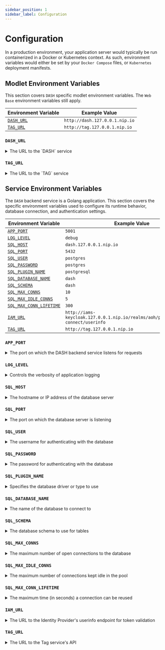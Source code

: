 ```yaml
---
sidebar_position: 1
sidebar_label: Configuration
---
```



# Configuration

In a production environment, your application server would typically be run containerized in a Docker or Kubernetes
context. As such, environment variables would either be set by your `Docker Compose` files, or `Kubernetes` deployment
manifests.

## Modlet Environment Variables

This section covers `DASH` specific modlet environment variables. The `Web Base` environment variables still apply.

| Environment Variable    | Example Value                  |
| ----------------------- | ------------------------------ |
| [`DASH_URL`](#dash_url) | `http://dash.127.0.0.1.nip.io` |
| [`TAG_URL`](#tag_url)   | `http://tag.127.0.0.1.nip.io`  |

### `DASH_URL`

<details>
	<summary>The URL to the `DASH` service</summary>
	<div>
		The base URL to call the `DASH` service endpoints. The modlet in the web server is responsible for making these
		calls, though you can use this base URL to make calls to the `DASH` service yourself as well.
	</div>
</details>

### `TAG_URL`

<details>
	<summary>The URL to the `TAG` service</summary>
	<div>
		The base URL to call the `TAG` service endpoints. The DASH module integrates with the TAG service for widget
		tagging functionality, and this environment variable configures that connection.
	</div>
</details>

## Service Environment Variables

The `DASH` backend service is a Golang application. This section covers the specific environment variables used to
configure its runtime behavior, database connection, and authentication settings.

| Environment Variable                              | Example Value                                                                       |
| ------------------------------------------------- | ----------------------------------------------------------------------------------- |
| [`APP_PORT`](#app_port)                           | `5001`                                                                              |
| [`LOG_LEVEL`](#log_level)                         | `debug`                                                                             |
| [`SQL_HOST`](#sql_host)                           | `dash.127.0.0.1.nip.io`                                                             |
| [`SQL_PORT`](#sql_port)                           | `5432`                                                                              |
| [`SQL_USER`](#sql_user)                           | `postgres`                                                                          |
| [`SQL_PASSWORD`](#sql_password)                   | `postgres`                                                                          |
| [`SQL_PLUGIN_NAME`](#sql_plugin_name)             | `postgresql`                                                                        |
| [`SQL_DATABASE_NAME`](#sql_database_name)         | `dash`                                                                              |
| [`SQL_SCHEMA`](#sql_schema)                       | `dash`                                                                              |
| [`SQL_MAX_CONNS`](#sql_max_conns)                 | `10`                                                                                |
| [`SQL_MAX_IDLE_CONNS`](#sql_max_idle_conns)       | `5`                                                                                 |
| [`SQL_MAX_CONN_LIFETIME`](#sql_max_conn_lifetime) | `300`                                                                               |
| [`IAM_URL`](#iam_url)                             | `http://iams-keycloak.127.0.0.1.nip.io/realms/aoh/protocol/openid-connect/userinfo` |
| [`TAG_URL`](#tag_url)                             | `http://tag.127.0.0.1.nip.io`                                                       |

### `APP_PORT`

<details>
	<summary>The port on which the DASH backend service listens for requests</summary>
	<div>
		This variable defines the network port that the Golang HTTP server will bind to. API requests from the frontend
		should be directed to this port (often through an ingress or proxy).
	</div>
</details>

### `LOG_LEVEL`

<details>
	<summary>Controls the verbosity of application logging</summary>
	<div>
		Sets the minimum level for log messages that will be outputted (e.g., `debug`, `info`, `warn`, `error`). `debug`
		is typically the most verbose level, useful for development.
	</div>
</details>

### `SQL_HOST`

<details>
	<summary>The hostname or IP address of the database server</summary>
	<div>Specifies the location of the PostgreSQL database server that the DASH service needs to connect to.</div>
</details>

### `SQL_PORT`

<details>
	<summary>The port on which the database server is listening</summary>
	<div>The network port for the PostgreSQL database connection. The default for PostgreSQL is typically `5432`.</div>
</details>

### `SQL_USER`

<details>
	<summary>The username for authenticating with the database</summary>
	<div>
		The database user account that the DASH service will use to establish a connection. Ensure this user has the
		necessary permissions on the target database and schema.
	</div>
</details>

### `SQL_PASSWORD`

<details>
	<summary>The password for authenticating with the database</summary>
	<div>
		The password corresponding to the `SQL_USER`. It's recommended to manage this securely (e.g., using Kubernetes
		Secrets or Docker Swarm Secrets).
	</div>
</details>

### `SQL_PLUGIN_NAME`

<details>
	<summary>Specifies the database driver or type to use</summary>
	<div>
		Indicates the type of SQL database being connected to, allowing the application to use the correct Go database
		driver. In this case, `postgresql`.
	</div>
</details>

### `SQL_DATABASE_NAME`

<details>
	<summary>The name of the database to connect to</summary>
	<div>
		Specifies the target database name within the PostgreSQL server instance defined by `SQL_HOST` and `SQL_PORT`.
	</div>
</details>

### `SQL_SCHEMA`

<details>
	<summary>The database schema to use for tables</summary>
	<div>
		Defines the PostgreSQL schema where the DASH application's tables reside or should be created. Using schemas
		helps namespace tables within a single database, especially in multi-tenant or multi-module scenarios. Ensure
		database migration tools (if used) are configured to use this schema.
	</div>
</details>

### `SQL_MAX_CONNS`

<details>
	<summary>The maximum number of open connections to the database</summary>
	<div>
		Controls the size of the database connection pool. This limits the total number of connections (both in-use and
		idle) the service can open simultaneously. This value should be set carefully, considering the database server's
		`max_connections` limit and the number of service replicas.
	</div>
</details>

### `SQL_MAX_IDLE_CONNS`

<details>
	<summary>The maximum number of connections kept idle in the pool</summary>
	<div>
		Specifies how many established database connections should be kept open and waiting in the pool, even when not
		actively used. This can improve performance by reducing the latency of acquiring a new connection. This value
		should be less than or equal to `SQL_MAX_CONNS`.
	</div>
</details>

### `SQL_MAX_CONN_LIFETIME`

<details>
	<summary>The maximum time (in seconds) a connection can be reused</summary>
	<div>
		Sets the maximum duration for which a connection can be kept open and reused in the pool. After this time, the
		connection will be closed and potentially reopened when needed. This helps in gracefully handling database
		restarts, network changes, or load balancer configurations. The value `300` represents 5 minutes.
	</div>
</details>

### `IAM_URL`

<details>
	<summary>The URL to the Identity Provider's userinfo endpoint for token validation</summary>
	<div>
		This URL is used by the DASH backend service to validate incoming access tokens (usually JWTs) received in API
		requests (typically in the `Authorization` header). By calling the OIDC userinfo endpoint with the received
		token, the backend can verify the token's validity and retrieve associated user information from the Identity
		Provider (Keycloak). Note that this URL is different from the `IAM_URL` used by the modlet; the service uses a
		specific endpoint for validation, while the modlet uses the discovery document URL.
	</div>
</details>

### `TAG_URL`

<details>
	<summary>The URL to the Tag service's API</summary>
	<div>
		This URL is used by the DASH backend service to access the TAG service, which provides API's to allow us to
		associate dashboards with specific system-wide tags.
	</div>
</details>

